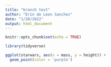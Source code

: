 ```yaml
---
title: "branch test"
author: "Erin de Leon Sanchez"
date: "1/20/2022"
output: html_document
---
```


```r
knitr::opts_chunk$set(echo = TRUE)

library(tidyverse)
```

```r
ggplot(starwars, aes(x = mass, y = height)) +
  geom_point(color = 'purple')
```


